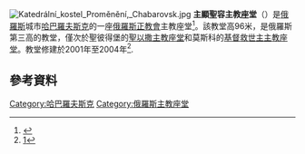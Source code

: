 [[File:Katedrální_kostel_Proměnění,_Chabarovsk.jpg|thumb]]
'''主顯聖容主教座堂'''（{{lang-ru|Спасо-Преображенский собор}}）是[[俄羅斯|俄羅斯]]城市[[哈巴羅夫斯克|哈巴羅夫斯克]]的一座[[俄羅斯正教會|俄羅斯正教會]]主教座堂<ref>{{Cite web |url=http://www.khabarovskadm.ru/about/turizm/tourist_attraction/index.php?ELEMENT_ID=40797 |title=存档副本 |accessdate=2020-08-27 |archive-date=2020-12-19 |archive-url=https://web.archive.org/web/20201219115630/https://www.khabarovskadm.ru/about/turizm/tourist_attraction/index.php?ELEMENT_ID=40797 |dead-url=no }}</ref>。該教堂高96米，是俄羅斯第三高的教堂，僅次於聖彼得堡的[[聖以撒主教座堂|聖以撒主教座堂]]和莫斯科的[[基督救世主主教座堂_(莫斯科)|基督救世主主教座堂]]。教堂修建於2001年至2004年<ref>[http://www.sedmitza.ru/news/315176.html]</ref>.
== 參考資料 ==
{{Reflist}}
{{coord|48|27|58|N|135|04|01|E|region:RU_type:landmark_source:kolossus-frwiki|display=title}}
[[Category:哈巴羅夫斯克|Category:哈巴羅夫斯克]]
[[Category:俄羅斯主教座堂|Category:俄羅斯主教座堂]]